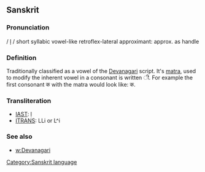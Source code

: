 == Sanskrit ==

=== Pronunciation ===
/ l̩ / short syllabic vowel-like retroflex-lateral approximant: approx. as handle 

=== Definition ===

Traditionally classified as a vowel of the [[Devanagari]] script. It's [[matra]], used to modify the inherent vowel in a consonant is written &#x0940;. For example the first consonant क with the matra would look like: क.

=== Transliteration ===
*[[w:IAST|IAST]]: ḷ
*[[w:ITRANS|ITRANS]]: LLi or L^i

=== See also ===
*[[w:Devanagari]]
[[Category:Sanskrit language]]